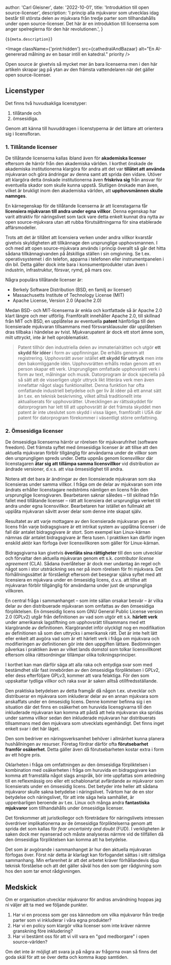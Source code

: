 
  author: 'Carl Gleisner',
  date: '2022-10-01',
  title: 'Introduktion till open source-licenser',
  description:
    'I princip alla mjukvaror som utvecklas idag består till största delen av mjukvara från tredje parter som tillhandahålls under open source-licenser. Det här är en introduktion till licenserna som anger spelreglerna för den här revolutionen.',
}


{`${meta.description}`}

<Image
  className={'print:hidden'}
  src={cathedralAndBazaar}
  alt="En AI-genererad målning av en basar intill en katedral."
  priority
/>

Open source är givetvis så mycket mer än bara licenserna men i den här artikeln skrapar jag på ytan av den främsta vattendelaren när det gäller open source-licenser.

## Licenstyper

Det finns två huvudsakliga licenstyper:

1. tillåtande och
2. ömsesidiga.

Genom att känna till huvuddragen i licenstyperna är det lättare att orientera sig i licensfloran.

### 1. Tillåtande licenser

De tillåtande licenserna kallas ibland även för **akademiska licenser** eftersom de härrör från den akademiska världen. I korthet önskade de akademiska institutionerna klargöra för andra att det var **tillåtet att använda** mjukvaran och göra ändringar av denna samt att sprida den vidare. Utöver att klargöra detta önskade institutionerna även **friskriva sig** från ansvar för eventuella skador som skulle kunna uppstå. Slutligen önskade man även, vilket är brukligt inom den akademiska världen, att **upphovsmännen skulle namnges**.

En kärnegenskap för de tillåtande licenserna är att licenstagarna får **licensiera mjukvaran till andra under egna villkor**. Denna egenskap har varit attraktiv för näringslivet som tack vare detta enkelt kunnat dra nytta av open source-mjukvara utan att rubba förutsättningarna för sina etablerade affärsmodeller.

Trots att det är tillåtet att licensiera verken under andra villkor kvarstår givetvis skyldigheten att tillkännage den ursprunglige upphovsmannen. I och med att open source-mjukvara används i princip överallt så går det hitta sådana tillkännagivanden på åtskilliga ställen i sin omgivning. Se t.ex. operativsystemet i din telefon, apparna i telefonen eller instrumentpanelen i din bil. Detta gäller dock inte bara i konsumentprodukter utan även i industrin, infrastruktur, försvar, rymd, på mars osv.

Några populära tillåtande licenser är:

- Berkely Software Distribution (BSD, en familj av licenser)
- Massachusetts Institute of Technology License (MIT)
- Apache License, Version 2.0 (Apache 2.0)

Medan BSD- och MIT-licenserna är enkla och kortfattade så är Apache 2.0 klart längre och mer utförlig. Framförallt innehåller Apache 2.0, till skillnad från MIT och BSD, en upplåtelse av eventuella **patent** hänförliga till den licensierade mjukvaran tillsammans med försvarsklausuler där upplåtelsen dras tillbaka i händelse av tvist. Mjukvarupatent är dock ett stort ämne som, milt uttryckt, inte är helt oproblematiskt.

> Patent tillhör den industriella delen av immaterialrätten och utgör **ett skydd för idéer** i form av uppfinningar. De erhålls genom att registrering. Upphovsrätt avser istället **ett skydd för uttryck** men inte den bakomliggande idén. Upphovsrätten erhålls redan genom att en person skapar ett verk. Ursprungligen omfattade upphovsrätt verk i form av text, målningar och musik. Datorprogram är dock speciella på så sätt att de visserligen utgör uttryck likt litterära verk men även innefattar något slags funktionalitet. Denna funktion har ofta omfattande industriell betydelse och ger liv åt idéer på ett annat sätt än t.ex. en teknisk beskrivning, vilket alltså traditionellt inte aktualiserats för upphovsrätter. Utvecklingen av rättsskyddet för datorprogram har lett till att upphovsrätt är det främsta skyddet men patent är inte uteslutet som skydd i vissa lägen, framförallt i USA där patent för datorprogram förekommer i väsentligt större omfattning.

### 2. Ömsesidiga licenser

De ömsesidiga licenserna härrör ur rörelsen för mjukvarufrihet (software freedom). Det främsta syftet med ömsesidiga licenser är att tillse att den aktuella mjukvaran förblir tillgänglig för användarna under de villkor som den ursprungligen spreds under. Detta uppnås genom licensvillkor där licenstagaren **åtar sig att tillämpa samma licensvillkor** vid distribution av ändrade versioner, d.v.s. att visa ömsesidighet till andra.

Notera att det bara är ändringar av den licensierade mjukvaran som ska licensieras under samma villkor. I fråga om de delar av mjukvaran som inte ändrats erhåller licenstagare nedströms nämligen en licens från den ursprunglige licensgivaren. Bearbetaren saknar således – till skillnad från fallet med tillåtande licenser – rätt att licensiera det ursprungliga verket till andra under egna licensvillkor. Bearbetaren har istället en fullmakt att upplåta mjukvaran såvitt avser delar som denne inte skapat själv.

Resultatet av att varje mottagare av den licensierade mjukvaran ges en licens från varje bidragsgivare är ett intrikat system av upplåtna licenser i de fall där antalet bidragsgivare är stort. Som exempel kan Linux-kärnan nämnas där antalet bidragsgivare är flera tusen. I praktiken kan därför ingen enskild aktör kan förfoga över licensvillkoren som gäller för Linux-kärnan.

Bidragsgivarna kan givetvis **överlåta sina rättigheter** till den som utvecklar och förvaltar den aktuella mjukvaran genom ett s.k. _contributor license agreement_ (CLA). Sådana överlåtelser är dock mer undantag än regel och något som i stor utsträckning ses ner på inom rörelsen för fri mjukvara. Det förhållningssättet är förståeligt eftersom det besegrar själva syftet med att licensiera en mjukvara under en ömsesidig licens, d.v.s. att tillse att mjukvaran förblir tillgänglig för användarna under just de ursprungliga villkoren.

En central fråga i sammanhanget – som inte sällan orsakar besvär – är vilka delar av den distribuerade mjukvaran som omfattas av den ömsesidiga förpliktelsen. En ömsesidig licens som GNU General Public License version 2.0 (GPLv2) utgår från definitionen av vad som utgör ett s.k. **härlett verk** under amerikansk lagstiftning om upphovsrätt tillsammans med ett klargörande av definitionen. Klargörandet inför olyckligt nog en modifikation av definitionen så som den uttrycks i amerikansk rätt. Det är inte helt lätt eller enkelt att avgöra vad som är ett härlett verk i fråga om mjukvara och modifieringen av definitionen gör inte den uppgiften lättare. Bedömningen påverkas i praktiken även av vilket lands domstol som tolkar licensvillkoret eftersom olika rättsordningar tillämpar olika tolkningsprinciper.

I korthet kan man därför säga att alla raka och entydiga svar som med bestämdhet slår fast innebörden av den ömsesidiga förpliktelsen i GPLv2, eller dess efterföljare GPLv3, kommer att vara felaktiga. För den som uppskattar tydliga villkor och raka svar är saken alltså otillfreds&shy;ställande.

Den praktiska betydelsen av detta framgår då någon t.ex. utvecklar och distribuerar en mjukvara som inkluderar delar av en annan mjukvara som anskaffats under en ömsesidig licens. Denne kommer befinna sig i en situation där det finns en osäkerhet om huruvida licensgivarna till den inkluderade mjukvaran kan komma att påstå att hela mjukvaran ska spridas under samma villkor sedan den inkluderade mjukvaran har distribuerats tillsammans med den mjukvara som utvecklats egenhändigt. Det finns inget enkelt svar i det här läget.

Den som bedriver en näringsverksamhet behöver i allmänhet kunna planera hushållningen av resurser. Företag fördrar därför ofta **förutsebarhet framför osäkerhet**. Detta gäller även då förutsebarheten kostar extra i form av ett högre pris.

Oklarheten i fråga om omfattningen av den ömsesidiga förpliktelsen i kombination med osäkerheten i fråga om huruvida en bidragsgivare kan komma att framställa något slags anspråk, bör inte uppfattas som anledning till en reflexmässig oro eller ett schablonartat avfärdande av mjukvaror som licensierats under en ömsesidig licens. Det betyder inte heller att sådana mjukvaror skulle sakna betydelse i näringslivet. Tvärtom har de en stor betydelse och näringslivet, för att inte säga hela samhället, är uppenbarligen beroende av t.ex. Linux och många andra **fantastiska mjukvaror** som tillhandahålls under ömsesidiga licenser.

Det förekommer att juristkollegor och företrädare för näringslivets intressen överdriver implikationerna av de ömsesidiga förpliktelserna genom att sprida det som kallas för _fear uncertainty and doubt_ (FUD). I verkligheten är saken dock mer nyanserad och måste analyseras närmre vid de tillfällen då den ömsesidiga förpliktelsen kan komma att ha betydelse.

Det som är avgörande i sammanhanget är hur den aktuella mjukvaran förfogas över. Först när detta är klarlagt kan förfogandet sättas i sitt rättsliga sammanhang. Min erfarenhet är att det arbetet kräver förhållandevis djup teknisk förståelse och att det gäller såväl hos den som ger rådgivning som hos den som tar emot rådgivningen.

## Medskick

Om er organisation utvecklar mjukvaror för andras användning hoppas jag ni väljer att ta med we följande punkter.

1. Har vi en process som ger oss kännedom om vilka mjukvaror från tredje parter som vi inkluderar i våra egna produkter?
2. Har vi en policy som klargör vilka licenser som inte kräver närmre granskning före inkludering?
3. Har vi bestämt oss för att vi vill vara en "god medborgare" i open source-världen?

Om det inte är möjligt att svara ja på några av frågorna ovan så finns det goda skäl för att se över detta och komma ikapp samtiden.
